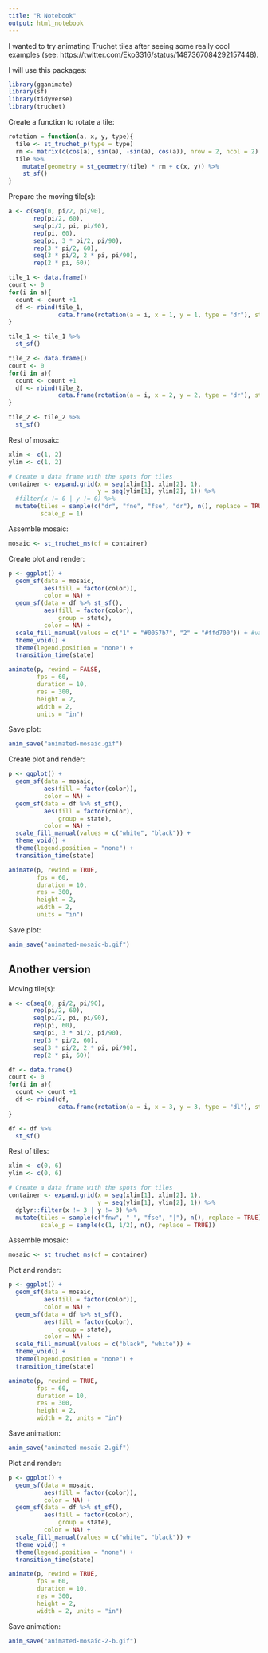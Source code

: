 ```yaml
---
title: "R Notebook"
output: html_notebook
---
```


I wanted to try animating Truchet tiles after seeing some really cool examples (see: https://twitter.com/Eko3316/status/1487367084292157448).

I will use this packages:
```r
library(gganimate)
library(sf)
library(tidyverse)
library(truchet)
```


Create a function to rotate a tile:
```r
rotation = function(a, x, y, type){
  tile <- st_truchet_p(type = type)
  rm <- matrix(c(cos(a), sin(a), -sin(a), cos(a)), nrow = 2, ncol = 2)
  tile %>%
    mutate(geometry = st_geometry(tile) * rm + c(x, y)) %>%
    st_sf()
} 
```

Prepare the moving tile(s):
```r
a <- c(seq(0, pi/2, pi/90), 
       rep(pi/2, 60),
       seq(pi/2, pi, pi/90),
       rep(pi, 60),
       seq(pi, 3 * pi/2, pi/90),
       rep(3 * pi/2, 60),
       seq(3 * pi/2, 2 * pi, pi/90),
       rep(2 * pi, 60))

tile_1 <- data.frame()
count <- 0
for(i in a){
  count <- count +1
  df <- rbind(tile_1,
              data.frame(rotation(a = i, x = 1, y = 1, type = "dr"), state = count))
}

tile_1 <- tile_1 %>%
  st_sf()

tile_2 <- data.frame()
count <- 0
for(i in a){
  count <- count +1
  df <- rbind(tile_2,
              data.frame(rotation(a = i, x = 2, y = 2, type = "dr"), state = count))
}

tile_2 <- tile_2 %>%
  st_sf()
```

Rest of mosaic:
```r
xlim <- c(1, 2)
ylim <- c(1, 2)

# Create a data frame with the spots for tiles
container <- expand.grid(x = seq(xlim[1], xlim[2], 1),
                         y = seq(ylim[1], ylim[2], 1)) %>%
  #filter(x != 0 | y != 0) %>%
  mutate(tiles = sample(c("dr", "fne", "fse", "dr"), n(), replace = TRUE),
         scale_p = 1)
```

Assemble mosaic:
```r
mosaic <- st_truchet_ms(df = container)
```

Create plot and render:
```r
p <- ggplot() +
  geom_sf(data = mosaic,
          aes(fill = factor(color)),
          color = NA) +
  geom_sf(data = df %>% st_sf(),
          aes(fill = factor(color),
              group = state),
          color = NA) + 
  scale_fill_manual(values = c("1" = "#0057b7", "2" = "#ffd700")) + #values = c("black", "white")) +
  theme_void() +
  theme(legend.position = "none") +
  transition_time(state)

animate(p, rewind = FALSE,
        fps = 60,
        duration = 10,
        res = 300,
        height = 2, 
        width = 2,
        units = "in")
```

Save plot:
```r
anim_save("animated-mosaic.gif")
```

Create plot and render:
```r
p <- ggplot() +
  geom_sf(data = mosaic,
          aes(fill = factor(color)),
          color = NA) +
  geom_sf(data = df %>% st_sf(),
          aes(fill = factor(color),
              group = state),
          color = NA) + 
  scale_fill_manual(values = c("white", "black")) +
  theme_void() +
  theme(legend.position = "none") +
  transition_time(state)

animate(p, rewind = TRUE,
        fps = 60,
        duration = 10,
        res = 300,
        height = 2, 
        width = 2,
        units = "in")
```

Save plot:
```r
anim_save("animated-mosaic-b.gif")
```

## Another version

Moving tile(s):
```r
a <- c(seq(0, pi/2, pi/90), 
       rep(pi/2, 60),
       seq(pi/2, pi, pi/90),
       rep(pi, 60),
       seq(pi, 3 * pi/2, pi/90),
       rep(3 * pi/2, 60),
       seq(3 * pi/2, 2 * pi, pi/90),
       rep(2 * pi, 60))

df <- data.frame()
count <- 0
for(i in a){
  count <- count +1
  df <- rbind(df,
              data.frame(rotation(a = i, x = 3, y = 3, type = "dl"), state = count))
}

df <- df %>%
  st_sf()
```

Rest of tiles:
```r
xlim <- c(0, 6)
ylim <- c(0, 6)

# Create a data frame with the spots for tiles
container <- expand.grid(x = seq(xlim[1], xlim[2], 1),
                         y = seq(ylim[1], ylim[2], 1)) %>%
  dplyr::filter(x != 3 | y != 3) %>%
  mutate(tiles = sample(c("fnw", "-", "fse", "|"), n(), replace = TRUE),
         scale_p = sample(c(1, 1/2), n(), replace = TRUE))
```

Assemble mosaic:
```r
mosaic <- st_truchet_ms(df = container)
```

Plot and render:
```r
p <- ggplot() +
  geom_sf(data = mosaic,
          aes(fill = factor(color)),
          color = NA) +
  geom_sf(data = df %>% st_sf(),
          aes(fill = factor(color),
              group = state),
          color = NA) + 
  scale_fill_manual(values = c("black", "white")) +
  theme_void() +
  theme(legend.position = "none") +
  transition_time(state)

animate(p, rewind = TRUE,
        fps = 60,
        duration = 10,
        res = 300,
        height = 2, 
        width = 2, units = "in")
```

Save animation:
```r
anim_save("animated-mosaic-2.gif")
```

Plot and render:
```r
p <- ggplot() +
  geom_sf(data = mosaic,
          aes(fill = factor(color)),
          color = NA) +
  geom_sf(data = df %>% st_sf(),
          aes(fill = factor(color),
              group = state),
          color = NA) + 
  scale_fill_manual(values = c("white", "black")) +
  theme_void() +
  theme(legend.position = "none") +
  transition_time(state)

animate(p, rewind = TRUE,
        fps = 60,
        duration = 10,
        res = 300,
        height = 2, 
        width = 2, units = "in")
```

Save animation:
```r
anim_save("animated-mosaic-2-b.gif")
```

